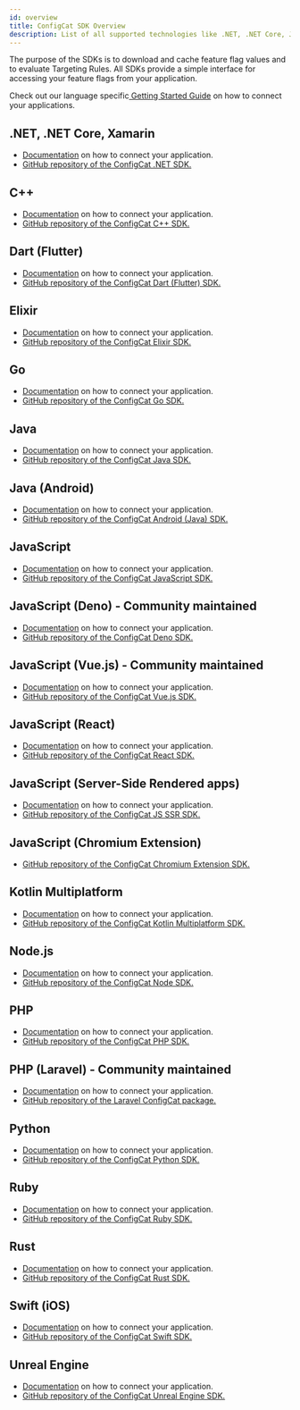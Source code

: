 ```yaml
---
id: overview
title: ConfigCat SDK Overview
description: List of all supported technologies like .NET, .NET Core, Java, JavaScript, PHP, Python, Ruby, Go, Node.js, Android, Swift, iOS, Elixir, Dart, React, Angular, Vue.js, React, Chromium, Deno, Kotlin Multiplatform, Laravel, Server-Side Rendered apps, etc.
---
```


The purpose of the SDKs is to download and cache feature flag values and to evaluate Targeting Rules. All SDKs provide a simple interface for accessing your feature flags from your application.

Check out our language specific<a href="https://app.configcat.com/sdkkey" target="_blank"> Getting Started Guide</a> on how to connect your applications.

## .NET, .NET Core, Xamarin

- [Documentation](./dotnet.mdx) on how to connect your application.
- <a href="https://github.com/configcat/.net-sdk" target="_blank">GitHub repository of the ConfigCat .NET SDK.</a>

## C++

- [Documentation](./cpp.mdx) on how to connect your application.
- <a href="https://github.com/configcat/cpp-sdk" target="_blank">GitHub repository of the ConfigCat C++ SDK.</a>

## Dart (Flutter)

- [Documentation](./dart.mdx) on how to connect your application.
- <a href="https://github.com/configcat/dart-sdk" target="_blank">GitHub repository of the ConfigCat Dart (Flutter) SDK.</a>

## Elixir

- [Documentation](./elixir.mdx) on how to connect your application.
- <a href="https://github.com/configcat/elixir-sdk" target="_blank">GitHub repository of the ConfigCat Elixir SDK.</a>

## Go

- [Documentation](./go.mdx) on how to connect your application.
- <a href="https://github.com/configcat/go-sdk" target="_blank">GitHub repository of the ConfigCat Go SDK.</a>

## Java

- [Documentation](./java.mdx) on how to connect your application.
- <a href="https://github.com/configcat/java-sdk" target="_blank">GitHub repository of the ConfigCat Java SDK.</a>

## Java (Android)

- [Documentation](./android.mdx) on how to connect your application.
- <a href="https://github.com/configcat/android-sdk" target="_blank">GitHub repository of the ConfigCat Android (Java) SDK.</a>

## JavaScript

- [Documentation](./js.mdx) on how to connect your application.
- <a href="https://github.com/configcat/js-sdk" target="_blank">GitHub repository of the ConfigCat JavaScript SDK.</a>

## JavaScript (Deno) - Community maintained

- [Documentation](./community/deno.mdx) on how to connect your application.
- <a href="https://github.com/sigewuzhere/configcat-deno" target="_blank">GitHub repository of the ConfigCat Deno SDK.</a>

## JavaScript (Vue.js) - Community maintained

- [Documentation](./community/vue.mdx) on how to connect your application.
- <a href="https://github.com/codedbychavez/configcat-vue" target="_blank">GitHub repository of the ConfigCat Vue.js SDK.</a>

## JavaScript (React)

- [Documentation](./react.mdx) on how to connect your application.
- <a href="https://github.com/configcat/react-sdk" target="_blank">GitHub repository of the ConfigCat React SDK.</a>

## JavaScript (Server-Side Rendered apps)

- [Documentation](./js-ssr.mdx) on how to connect your application.
- <a href="https://github.com/configcat/js-ssr-sdk" target="_blank">GitHub repository of the ConfigCat JS SSR SDK.</a>

## JavaScript (Chromium Extension)

- <a href="https://github.com/configcat/js-chromium-extension-sdk" target="_blank">GitHub repository of the ConfigCat Chromium Extension SDK.</a>

## Kotlin Multiplatform

- [Documentation](./kotlin.mdx) on how to connect your application.
- <a href="https://github.com/configcat/kotlin-sdk" target="_blank">GitHub repository of the ConfigCat Kotlin Multiplatform SDK.</a>

## Node.js

- [Documentation](./node.mdx) on how to connect your application.
- <a href="https://github.com/configcat/node-sdk" target="_blank">GitHub repository of the ConfigCat Node SDK.</a>

## PHP

- [Documentation](./php.mdx) on how to connect your application.
- <a href="https://github.com/configcat/php-sdk" target="_blank">GitHub repository of the ConfigCat PHP SDK.</a>

## PHP (Laravel) - Community maintained

- [Documentation](./community/laravel.mdx) on how to connect your application.
- <a href="https://github.com/pod-point/laravel-configcat" target="_blank">GitHub repository of the Laravel ConfigCat package.</a>

## Python

- [Documentation](./python.mdx) on how to connect your application.
- <a href="https://github.com/configcat/python-sdk" target="_blank">GitHub repository of the ConfigCat Python SDK.</a>

## Ruby

- [Documentation](./ruby.mdx) on how to connect your application.
- <a href="https://github.com/configcat/ruby-sdk" target="_blank">GitHub repository of the ConfigCat Ruby SDK.</a>

## Rust

- [Documentation](./rust.mdx) on how to connect your application.
- <a href="https://github.com/configcat/rust-sdk" target="_blank">GitHub repository of the ConfigCat Rust SDK.</a>

## Swift (iOS)

- [Documentation](./ios.mdx) on how to connect your application.
- <a href="https://github.com/configcat/swift-sdk" target="_blank">GitHub repository of the ConfigCat Swift SDK.</a>

## Unreal Engine

- [Documentation](./unreal.mdx) on how to connect your application.
- <a href="https://github.com/configcat/unreal-engine-sdk" target="_blank">GitHub repository of the ConfigCat Unreal Engine SDK.</a>
